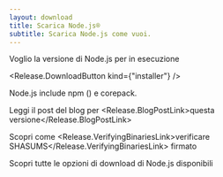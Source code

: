 ```yaml
---
layout: download
title: Scarica Node.js®️
subtitle: Scarica Node.js come vuoi.
---
```


<section>
  Voglio la versione <Release.VersionDropdown /> di Node.js per <Release.OperatingSystemDropdown exclude={["LINUX"]} /> in esecuzione <Release.BitnessDropdown />

  <Release.DownloadButton kind={"installer"} />
</section>

<section>
  Node.js include <LinkWithArrow href="https://npmjs.com">npm</LinkWithArrow> (<Release.NpmVersion />) e corepack.

  Leggi il post del blog per <Release.BlogPostLink>questa versione</Release.BlogPostLink>

  Scopri come <Release.VerifyingBinariesLink>verificare SHASUMS</Release.VerifyingBinariesLink> firmato

  Scopri tutte le opzioni di download di Node.js <LinkWithArrow href="https://nodejs.org/dist/">disponibili</LinkWithArrow>
</section>
